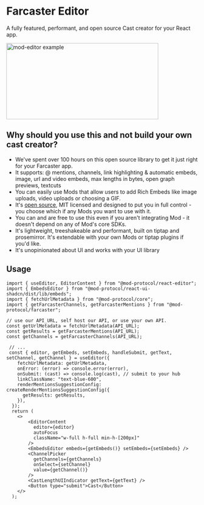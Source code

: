 
# Farcaster Editor

A fully featured, performant, and open source Cast creator for your React app.

<Image src="/mod-editor.png" alt="mod-editor example" width="400" height="200" />

## Why should you use this and not build your own cast creator?

- We've spent over 100 hours on this open source library to get it just right for your Farcaster app.
- It supports: @ mentions, channels, link highlighting & automatic embeds, image, url and video embeds, max lengths in bytes, open graph previews, textcuts
- You can easily use Mods that allow users to add Rich Embeds like image uploads, video uploads or choosing a GIF.
- It's [open source](https://github.com/mod-protocol/mod/tree/main/packages/react-editor), MIT licensed and designed to put you in full control - you choose which if any Mods you want to use with it. 
- You can and are free to use this even if you aren't integrating Mod - it doesn't depend on any of Mod's core SDKs.
- It's lightweight, treeshakeable and performant, built on tiptap and prosemirror. It's extendable with your own Mods or tiptap plugins if you'd like.
- It's unopinionated about UI and works with your UI library

## Usage 

```tsx
import { useEditor, EditorContent } from "@mod-protocol/react-editor";
import { EmbedsEditor } from "@mod-protocol/react-ui-shadcn/dist/lib/embeds";
import { fetchUrlMetadata } from "@mod-protocol/core";
import { getFarcasterChannels, getFarcasterMentions } from "@mod-protocol/farcaster";

// use our API_URL, self host our API, or use your own API.
const getUrlMetadata = fetchUrlMetadata(API_URL);
const getResults = getFarcasterMentions(API_URL);
const getChannels = getFarcasterChannels(API_URL);

 // ...
 const { editor, getEmbeds, setEmbeds, handleSubmit, getText, setChannel, getChannel } = useEditor({
    fetchUrlMetadata: getUrlMetadata,
    onError: (error) => console.error(error),
    onSubmit: (cast) => console.log(cast), // submit to your hub
    linkClassName: "text-blue-600",
    renderMentionsSuggestionConfig: createRenderMentionsSuggestionConfig({
      getResults: getResults,
    }),
  });
  return (
    <>
        <EditorContent
          editor={editor}
          autoFocus
          className="w-full h-full min-h-[200px]"
        />
        <EmbedsEditor embeds={getEmbeds()} setEmbeds={setEmbeds} />
        <ChannelPicker
          getChannels={getChannels}
          onSelect={setChannel}
          value={getChannel()}
        />
        <CastLengthUIIndicator getText={getText} />
        <Button type="submit">Cast</Button>
    </>
  );
```

